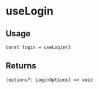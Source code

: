 
<Meta title="triple-web / useLogin" />

# useLogin

## Usage

```tsx
const login = useLogin()
```

## Returns

`(options?: LoginOptions) => void`
